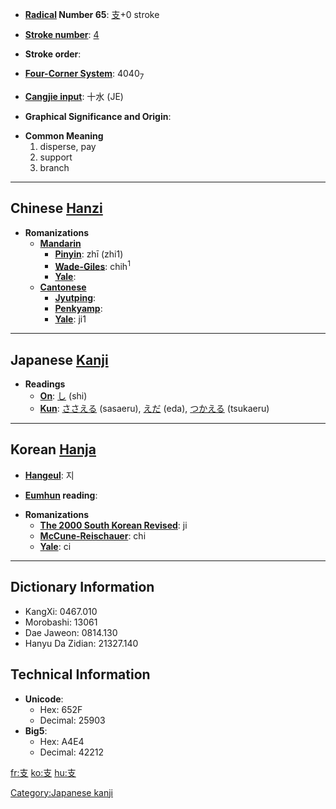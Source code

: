 * '''[[Wiktionary:Chinese radical index| Radical]] Number 65''': [[Wiktionary:Chinese radical index 支|支]]+0 stroke

* '''[[Wiktionary:Chinese total strokes index|Stroke number]]''': [[Wiktionary:Chinese total strokes index 4|4]]

* '''Stroke order''': 

* '''[[Wiktionary:Chinese four corner index|Four-Corner System]]''': 4040<sub>7</sub>

* '''[[Wiktionary:Chinese Cangjie index|Cangjie input]]''': 十水 (JE)

* '''Graphical Significance and Origin''': 

* '''Common Meaning'''
*#disperse, pay
*# support
*# branch


----

== Chinese [[Hanzi]] ==

* '''Romanizations'''
** '''[[Mandarin]]'''
*** '''[[Pinyin]]''': zhī (zhi1)
*** '''[[Wade-Giles]]''': chih<sup>1</sup>
*** '''[[Yale]]''': 
** '''[[Cantonese]]'''
*** '''[[Jyutping]]''':
*** '''[[Penkyamp]]''': 
*** '''[[Yale]]''': ji1


----

== Japanese [[Kanji]] ==

* '''Readings'''
** '''[[On]]''': [[し]] (shi)
** '''[[Kun]]''': [[ささえる]] (sasaeru), [[えだ]] (eda), [[つかえる]] (tsukaeru)


----

== Korean [[Hanja]] ==

* '''[[Hangeul]]''': 지

* '''[[Eumhun]] reading''': 

* '''Romanizations'''
** '''[[The 2000 South Korean Revised Romanization|The 2000 South Korean Revised]]''': ji
** '''[[McCune-Reischauer]]''': chi
** '''[[Yale]]''': ci

----

== Dictionary Information ==

* KangXi: 0467.010
* Morobashi: 13061
* Dae Jaweon: 0814.130
* Hanyu Da Zidian: 21327.140

== Technical Information ==

* '''Unicode''':
** Hex: 652F
** Decimal: 25903
* '''Big5''':
** Hex: A4E4
** Decimal: 42212

[[Category:Japanese kanji]]

[[fr:支]]
[[ko:支]]
[[hu:支]]